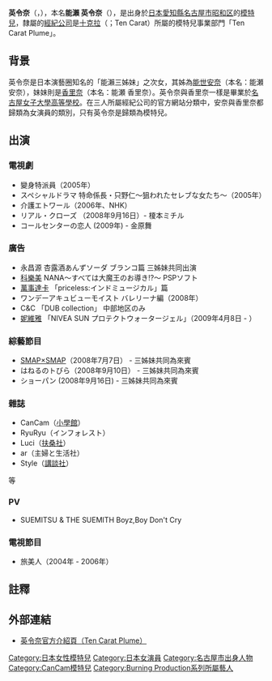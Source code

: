 {{BLP unsourced|time=2009-09-11T22:48:59+00:00}}
{{艺人
|type=女演员
| name          = 英令奈<br><span lang="ja">えれな</span>
| image         = 
| imagesize     =  
| caption       = 
| birthname     = 能瀨 英令奈
| 国籍= {{JPN}}
| birthdate     = {{birth date and age|1982|3|12|df=yes}}
| location      = {{JPN}}[[愛知縣|愛知縣]][[名古屋市|名古屋市]][[昭和區|昭和區]]
| deathdate     = 
| deathplace    = 
| language      = [[日語|日語]]
| yearactive    = 2002年-
| 经纪公司= {{flagicon|JPN}}{{lang|ja|テンカラット}}
}}
'''英令奈'''（{{jpn|j=えれな|rm=Elena}}，{{bd|1982年|3月12日|catIdx=Elena}}），本名'''能瀨 英令奈'''（{{jpn|j=能瀬 英令奈|hg=のせ えれな|rm=Nose Erena}}），是出身於[[日本|日本]][[愛知縣|愛知縣]][[名古屋市|名古屋市]][[昭和区|昭和区]]的[[模特兒|模特兒]]，隸屬的[[經紀公司|經紀公司]]是[[十克拉|十克拉]]（{{lang|ja|テンカラット}}；Ten Carat）所屬的模特兒事業部門「Ten Carat Plume」。

== 背景 ==
英令奈是日本演藝圈知名的「能瀨三姊妹」之次女，其姊為[[能世安奈|能世安奈]]（本名：能瀬 安奈），妹妹則是[[香里奈|香里奈]]（本名：能瀬 香里奈）。英令奈與香里奈一樣是畢業於[[名古屋女子大學高等學校|名古屋女子大學高等學校]]。在三人所屬經紀公司的官方網站分類中，安奈與香里奈都歸類為女演員的類別，只有英令奈是歸類為模特兒。

== 出演 ==
=== 電視劇 ===
* 變身特派員（2005年）
* スペシャルドラマ 特命係長・只野仁〜狙われたセレブな女たち〜（2005年）
* 介護エトワール（2006年、NHK）
* リアル・クローズ （2008年9月16日）- 榎本ミチル
* コールセンターの恋人 (2009年) - 金原舞

=== 廣告 ===
* 永昌源 杏露酒あんずソーダ ブランコ篇 三姊妹共同出演
* [[科樂美|科樂美]] NANA〜すべては大魔王のお導き!?〜 PSPソフト
* [[萬事達卡|萬事達卡]] 「priceless:インドミュージカル」篇
* ワンデーアキュビューモイスト バレリーナ編（2008年）
* C&C 「DUB collection」 中部地区のみ
* [[妮維雅|妮維雅]] 「NIVEA SUN プロテクトウォータージェル」（2009年4月8日 - ）

=== 綜藝節目 ===
* [[SMAP×SMAP|SMAP×SMAP]]（2008年7月7日） - 三姊妹共同為來賓
* はねるのトびら（2008年9月10日） - 三姊妹共同為來賓
* ショーパン (2008年9月16日)  - 三姊妹共同為來賓

=== 雜誌 ===
* CanCam（[[小學館|小學館]]）
* RyuRyu（インフォレスト）
* Luci（[[扶桑社|扶桑社]]）
* ar（主婦と生活社）
* Style（[[講談社|講談社]]）
等

=== PV ===
* SUEMITSU & THE SUEMITH Boyz,Boy Don't Cry

=== 電視節目 ===
* 旅美人（2004年 - 2006年）

== 註釋 ==
{{Reflist}}

== 外部連結 ==
* {{ja}}[http://tencarat-plume.jp/models/details/elena.shtml 英令奈官方介紹頁（Ten Carat Plume）] {{Wayback|url=http://tencarat-plume.jp/models/details/elena.shtml |date=20210312011137 }}

{{DEFAULTSORT:Elena}}
[[Category:日本女性模特兒|Category:日本女性模特兒]]
[[Category:日本女演員|Category:日本女演員]]
[[Category:名古屋市出身人物|Category:名古屋市出身人物]]
[[Category:CanCam模特兒|Category:CanCam模特兒]]
[[Category:Burning_Production系列所屬藝人|Category:Burning Production系列所屬藝人]]